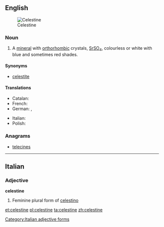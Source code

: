 {{also|Celestine}}
==English==
[[Image:Celestina mineral.jpg|thumb|Celestine]]

===Noun===
{{en-noun|-}}

# {{context|mineral|lang=en}} A [[mineral]] with [[orthorhombic]] crystals, [[strontium|Sr]][[sulfur|S]][[oxygen|O]]<sub>4</sub>, colourless or white with blue and sometimes red shades.

====Synonyms====
* [[celestite]]

====Translations====
{{trans-top|mineral}}
* Catalan: {{t-|ca|celestina|f}}
* French: {{t+|fr|célestine|f}}
* German: {{t-|de|Coelestin|m}}, {{t-|de|Strontiumsulfat|n}}
{{trans-mid}}
* Italian: {{t-|it|celestina|f}}
* Polish: {{t+|pl|celestyn|m}}
{{trans-bottom}}

===Anagrams===
* [[telecines#English|telecines]]

----

==Italian==

===Adjective===
'''celestine''' {{f}}

# Feminine plural form of [[celestino]]

[[Category:Italian adjective forms]]

[[et:celestine]]
[[pl:celestine]]
[[ta:celestine]]
[[zh:celestine]]